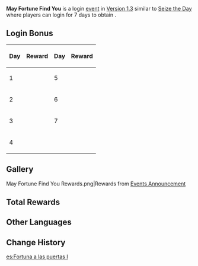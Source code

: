 {{Event
|name              = May Fortune Find You 2021-02-11
|image             = May Fortune Find You.jpg
|type              = Login
|time_known        = yes
|time_start        = 2021-02-11 04:00:00
|time_end          = 2021-02-26 03:59:59
}}
'''May Fortune Find You''' is a login [[event]] in [[Version 1.3]] similar to [[Seize the Day]] where players can login for 7 days to obtain {{Item|Intertwined Fate|30|x=10}}.

==Login Bonus==
{| class="wikitable" style="text-align: center"
!Day!!Reward!!Day!!Reward
|-
|1||{{Card|Intertwined Fate|1|5}}
|5||{{Card|Intertwined Fate|2|5}}
|-
|2||{{Card|Mora|80,000|3}}
|6||{{Card|Hero's Wit|8|4}}
|-
|3||{{Card|Intertwined Fate|2|5}}
|7||{{Card|Intertwined Fate|5|5}}
|-
|4||{{Card|Mystic Enhancement Ore|18|3}}
|colspan=2|
|}

==Gallery==
<gallery hideaddbutton="true" captionalign="center">
May Fortune Find You Rewards.png|Rewards from [https://genshin.hoyoverse.com/en/news/detail/8514 Events Announcement]
</gallery>

==Total Rewards==
{{Event Rewards
|Intertwined Fate = 10
|Mora = 80,000
|Hero's Wit = 8
|Mystic Enhancement Ore = 18
|sort = Intertwined Fate,Mora,Hero's Wit,Mystic Enhancement Ore
}}

==Other Languages==
{{Transclude|May Fortune Find You|Other Languages}}

==Change History==
{{Change History|1.3}}
[[es:Fortuna a las puertas I]]